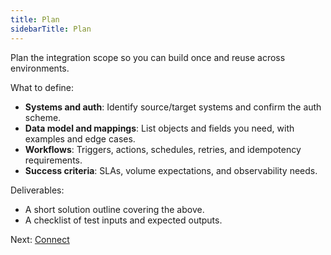 ```yaml
---
title: Plan
sidebarTitle: Plan
---
```


Plan the integration scope so you can build once and reuse across environments.

What to define:

- **Systems and auth**: Identify source/target systems and confirm the auth scheme.
- **Data model and mappings**: List objects and fields you need, with examples and edge cases.
- **Workflows**: Triggers, actions, schedules, retries, and idempotency requirements.
- **Success criteria**: SLAs, volume expectations, and observability needs.

Deliverables:

- A short solution outline covering the above.
- A checklist of test inputs and expected outputs.

Next: [Connect](./connect)


